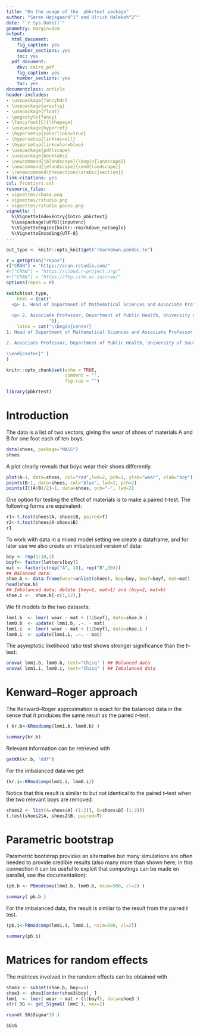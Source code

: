 ```yaml
---
title: "On the usage of the  pbkrtest package"
author: "Søren Højsgaard^1^ and Ulrich Halekoh^2^"
date: "`r Sys.Date()`"
geometry: margin=3cm
output:
  html_document:
    fig_caption: yes
    number_sections: yes
    toc: yes
  pdf_document:
    dev: cairo_pdf
    fig_caption: yes
    number_sections: yes
    toc: yes  
documentclass: article
header-includes:
- \usepackage{fancyhdr}
- \usepackage{wrapfig}
- \usepackage{float}
- \pagestyle{fancy}
- \fancyfoot[C]{\thepage}
- \usepackage{hyperref}
- \hypersetup{colorlinks=true}
- \hypersetup{linktoc=all}
- \hypersetup{linkcolor=blue}
- \usepackage{pdflscape}
- \usepackage{booktabs}
- \newcommand{\blandscape}{\begin{landscape}}
- \newcommand{\elandscape}{\end{landscape}}
- \renewcommand\thesection{\arabic{section}}
link-citations: yes
csl: frontiers.csl
resource_files:
- vignettes/rbase.png
- vignettes/rstudio.png
- vignettes/rstudio panes.png
vignette: |
  %\VignetteIndexEntry{Intro_pbkrtest}
  %\usepackage[utf8]{inputenc}
  %\VignetteEngine{knitr::rmarkdown_notangle}
  %\VignetteEncoding{UTF-8}
---
```


```r
out_type <- knitr::opts_knit$get("rmarkdown.pandoc.to")

r = getOption("repos")
r["CRAN"] = "https://cran.rstudio.com/"
#r["CRAN"] = "https://cloud.r-project.org/"
#r["CRAN"] = "https://ftp.iitm.ac.in/cran/"
options(repos = r)
```

```r
switch(out_type,
    html = {cat("
  <p> 1. Head of Department of Mathematical Sciences and Associate Professor of statistics at Aalborg University  (sorenh@math.aau.dk).</p>
  
  <p> 2. Associate Professor, Department of Public Health, University of Southern Denmark, Denmark (uhalekoh@health.sdu.dk).</p>  
                ")},
    latex = cat("\\begin{center}
1. Head of Department of Mathematical Sciences and Associate Professor of statistics at Aalborg University  (sorenh@math.aau.dk).

2. Associate Professor, Department of Public Health, University of Southern Denmark, Denmark (uhalekoh@health.sdu.dk)

\\end{center}" )
)
```

\begin{center}
\vspace{6pt}
\hrule
\end{center}


```r
knitr::opts_chunk$set(echo = TRUE,
                      comment = "",
                      fig.cap = "")
```

```r
library(pbkrtest)
```

# Introduction

The \code{shoes} data is a list of two vectors, giving the wear of
shoes of materials A and B for one foot each of ten boys.

```r
data(shoes, package="MASS")
shoes
```


A plot clearly reveals that boys wear their shoes differently.

```r
plot(A~1, data=shoes, col="red",lwd=2, pch=1, ylab="wear", xlab="boy")
points(B~1, data=shoes, col="blue", lwd=2, pch=2)
points(I((A+B)/2)~1, data=shoes, pch="-", lwd=2)
```



One option for testing the effect of materials is to make a paired
$t$--test. The following forms are equivalent:

```r
r1<-t.test(shoes$A, shoes$B, paired=T)
r2<-t.test(shoes$A-shoes$B)
r1
```


To work with data in a mixed model setting we create a dataframe, and
for later use we also create an imbalanced version of data:

```r
boy <- rep(1:10,2)
boyf<- factor(letters[boy])
mat <- factor(c(rep("A", 10), rep("B",10)))
## Balanced data:
shoe.b <- data.frame(wear=unlist(shoes), boy=boy, boyf=boyf, mat=mat)
head(shoe.b)
## Imbalanced data; delete (boy=1, mat=1) and (boy=2, mat=b)
shoe.i <-  shoe.b[-c(1,12),]
```


We fit models to the two datasets:

```r
lmm1.b  <- lmer( wear ~ mat + (1|boyf), data=shoe.b )
lmm0.b  <- update( lmm1.b, .~. - mat)
lmm1.i  <- lmer( wear ~ mat + (1|boyf), data=shoe.i )
lmm0.i  <- update(lmm1.i, .~. - mat)
```


The asymptotic likelihood ratio test shows stronger significance than
the $t$--test:

```r
anova( lmm1.b, lmm0.b, test="Chisq" ) ## Balanced data
anova( lmm1.i, lmm0.i, test="Chisq" ) ## Imbalanced data
```

# Kenward--Roger approach


The Kenward--Roger approximation is exact for the balanced data in the
sense that it produces the same result as the paired $t$--test.

```r
( kr.b<-KRmodcomp(lmm1.b, lmm0.b) )
```

```r
summary(kr.b)
```


Relevant information can be retrieved with

```r
getKR(kr.b, "ddf")
```


For the imbalanced data we get

```r
(kr.i<-KRmodcomp(lmm1.i, lmm0.i))
```


Notice that this result is similar to but not identical to the paired
$t$--test when the two relevant boys are removed:

```r
shoes2 <- list(A=shoes$A[-(1:2)], B=shoes$B[-(1:2)])
t.test(shoes2$A, shoes2$B, paired=T)
```



# Parametric bootstrap

Parametric bootstrap provides an alternative but many simulations are
often needed to provide credible results (also many more than shown
here; in this connection it can be useful to exploit that computings
can be made en parallel, see the documentation):

```r
(pb.b <- PBmodcomp(lmm1.b, lmm0.b, nsim=500, cl=2) )
```

```r
summary( pb.b )
```



For the imbalanced data, the result is similar to the result from the
paired $t$ test.

```r
(pb.i<-PBmodcomp(lmm1.i, lmm0.i, nsim=500, cl=2))
```

```r
summary(pb.i)
```


\appendix

# Matrices for random effects

The matrices involved in the random effects can be obtained with

```r
shoe3 <- subset(shoe.b, boy<=5)
shoe3 <- shoe3[order(shoe3$boy), ]
lmm1  <- lmer( wear ~ mat + (1|boyf), data=shoe3 )
str( SG <- get_SigmaG( lmm1 ), max=2)
```



```r
round( SG$Sigma*10 )
```


```r
SG$G
```
